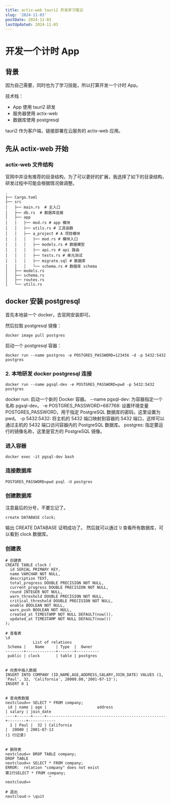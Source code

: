 ```yaml
---
title: actix-web tauri2 开发学习笔记
slug: '2024-11-03'
postDate: 2024-11-03
lastUpdated: 2024-11-03
---
```


# 开发一个计时 App

## 背景

因为自己需要，同时也为了学习技能，所以打算开发一个计时 App。

技术栈：

- App 使用 tauri2 研发
- 服务器使用 actix-web
- 数据库使用 postgresql

tauri2 作为客户端，链接部署在云服务的 actix-web 应用。

## 先从 actix-web 开始

### actix-web 文件结构

官网中并没有推荐的目录结构，为了可以更好的扩展，我选择了如下的目录结构，研发过程中可能会根据情况做调整。

```shell
.
├── Cargo.toml
├── src
│   ├── main.rs  # 主入口
│   ├── db.rs  # 数据库连接
│   ├── app
│   │   ├── mod.rs # app 模块
│   │   ├── utils.rs # 工具函数
│   │   ├── a_project # A 项目模块
│   │   │   ├── mod.rs # 模块入口
│   │   │   ├── models.rs # 数据模型
│   │   │   ├── api.rs # api 路由
│   │   │   ├── tests.rs # 单元测试
│   │   │   ├── migrate.sql # 数据库
│   │   │   └── schema.rs # 数据库 schema
│   ├── models.rs
│   ├── schema.rs
│   ├── routes.rs
│   └── utils.rs
```

## docker 安装 postgresql

首先本地装一个 docker，去官网安装即可。

然后拉取 postgresql 镜像：

```shell
docker image pull postgres
```

启动一个 postgresql 容器：

```shell
docker run --name postgres -e POSTGRES_PASSWORD=123456 -d -p 5432:5432 postgres
```

### 2. 本地研发 docker postgresql 连接

```shell
docker run --name pgsql-dev -e POSTGRES_PASSWORD=pwd -p 5432:5432 postgres
```

docker run: 启动一个新的 Docker 容器。
--name pgsql-dev: 为容器指定一个名称 pgsql-dev。
-e POSTGRES_PASSWORD=687768: 设置环境变量 POSTGRES_PASSWORD，用于指定 PostgreSQL 数据库的密码，这里设置为 pwd。
-p 5432:5432: 将主机的 5432 端口映射到容器的 5432 端口，这样可以通过主机的 5432 端口访问容器内的 PostgreSQL 数据库。
postgres: 指定要运行的镜像名称，这里是官方的 PostgreSQL 镜像。

### 进入容器

```shell
docker exec -it pgsql-dev bash
```

### 连接数据库

```shell
POSTGRES_PASSWORD=pwd psql -U postgres
```

### 创建数据库

注意最后的分号，不要忘记了。

```shell
create DATABASE clock;
```

输出 CREATE DATABASE 证明成功了。
然后就可以通过 \l 查看所有数据库，可以看到 clock 数据库。

### 创建表

```shell
# 创建表
CREATE TABLE clock (
  id SERIAL PRIMARY KEY,
  name VARCHAR NOT NULL,
  description TEXT,
  total_progress DOUBLE PRECISION NOT NULL,
  current_progress DOUBLE PRECISION NOT NULL,
  round INTEGER NOT NULL,
  warn_threshold DOUBLE PRECISION NOT NULL,
  critical_threshold DOUBLE PRECISION NOT NULL,
  enable BOOLEAN NOT NULL,
  warn_push BOOLEAN NOT NULL,
  created_at TIMESTAMP NOT NULL DEFAULT(now()),
  updated_at TIMESTAMP NOT NULL DEFAULT(now())
);

# 查看表
\d
            List of relations
 Schema |    Name     | Type  |  Owner
--------+-------------+-------+----------
 public | clock       | table | postgres


# 向表中插入数据
INSERT INTO COMPANY (ID,NAME,AGE,ADDRESS,SALARY,JOIN_DATE) VALUES (1, 'Paul', 32, 'California', 20000.00,'2001-07-13');
INSERT 0 1


# 查询表数据
nextcloud=> SELECT * FROM company;
 id | name | age |                      address                       | salary | join_date
----+------+-----+----------------------------------------------------+--------+------------
  1 | Paul |  32 | California                                         |  20000 | 2001-07-13
(1 行记录)


# 删除表
nextcloud=> DROP TABLE company;
DROP TABLE
nextcloud=> SELECT * FROM company;
ERROR:  relation "company" does not exist
第1行SELECT * FROM company;
                   ^
nextcloud=>

# 退出
nextcloud-> \quit
```
